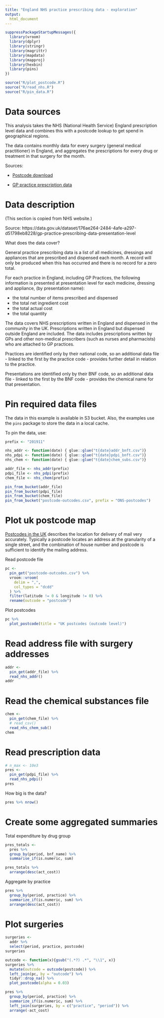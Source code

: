 ```yaml
---
title: "England NHS practice prescribing data - exploration"
output:
  html_document
---
```


```r
suppressPackageStartupMessages({
  library(vroom)
  library(dplyr)
  library(stringr)
  library(magrittr)
  library(mapdata)
  library(mapproj)
  library(hexbin)
  library(pins)
})

source("R/plot_postcode.R")
source("R/read_nhs.R")
source("R/pin_data.R")
```

# Data sources

This analysis takes the NHS (National Health Service) England prescription level data and combines this with a postcode lookup to get spend in geographical regions.

The data contains monthly data for every surgery (general medical practitioner) in England, and aggregates the prescriptions for every drug or treatment in that surgery for the month.

Sources:

* [Postcode download](https://www.freemaptools.com/download-uk-postcode-lat-lng.htm)

* [GP practice prescription data](https://data.gov.uk/dataset/176ae264-2484-4afe-a297-d51798eb8228/gp-practice-prescribing-data-presentation-level)


# Data description 

(This section is copied from NHS website.)

Source: https://data.gov.uk/dataset/176ae264-2484-4afe-a297-d51798eb8228/gp-practice-prescribing-data-presentation-level

What does the data cover?

General practice prescribing data is a list of all medicines, dressings and appliances that are prescribed and dispensed each month. A record will only be produced when this has occurred and there is no record for a zero total.

For each practice in England, including GP Practices, the following information is presented at presentation level for each medicine, dressing and appliance, (by presentation name):

* the total number of items prescribed and dispensed
* the total net ingredient cost
* the total actual cost
* the total quantity

The data covers NHS prescriptions written in England and dispensed in the community in the UK. Prescriptions written in England but dispensed outside England are included. The data includes prescriptions written by GPs and other non-medical prescribers (such as nurses and pharmacists) who are attached to GP practices.

Practices are identified only by their national code, so an additional data file - linked to the first by the practice code - provides further detail in relation to the practice.

Presentations are identified only by their BNF code, so an additional data file - linked to the first by the BNF code - provides the chemical name for that presentation.


# Pin required data files

The data in this example is available in S3 bucket.  Also, the examples use the `pins` package to store the data in a local cache.

To pin the data, use:

```r
prefix <- "201911"

nhs_addr <- function(date) { glue::glue("t{date}addr_bnft.csv")}
nhs_pdpi <- function(date) { glue::glue("t{date}pdpi_bnft.csv")}
nhs_chem <- function(date) { glue::glue("t{date}chem_subs.csv")}

addr_file <- nhs_addr(prefix)
pdpi_file <- nhs_pdpi(prefix)
chem_file <- nhs_chem(prefix)

pin_from_bucket(addr_file)
pin_from_bucket(pdpi_file)
pin_from_bucket(chem_file)
pin_from_bucket("postcode-outcodes.csv", prefix = "ONS-postcodes")

```


# Plot uk postcode map 


[Postcodes in the UK](https://en.wikipedia.org/wiki/Postcodes_in_the_United_Kingdom) describes the location for delivery of mail very accurately. Typically a postcode locates an address at the granularity of a single street, and the combination of house number and postcode is sufficient to identify the mailing address.


Read postcode file

```r
pc <- 
  pin_get("postcode-outcodes.csv") %>%
  vroom::vroom(
    delim = ",", 
    col_types = "dcdd"
  ) %>% 
  filter(latitude != 0 & longitude != 0) %>% 
  rename(outcode = "postcode")
```

Plot postcodes

```r
pc %>% 
  plot_postcode(title = "UK postcodes (outcode level)")
```


# Read address file with surgery addresses


```r
addr <- 
  pin_get(addr_file) %>%
  read_nhs_addr()
addr
```

# Read the chemical substances file

```r
chem <- 
  pin_get(chem_file) %>%
  # read_csv()
  read_nhs_chem_sub()
chem
```


# Read prescription data


```r
# n_max <- 10e3
pres <- 
  pin_get(pdpi_file) %>%
  read_nhs_pdpi()
pres
```



How big is the data?

```r
pres %>% nrow()
```

# Create some aggregated summaries

Total expenditure by drug group

```r
pres_totals <- 
  pres %>% 
  group_by(period, bnf_name) %>% 
  summarise_if(is.numeric, sum)
```


```r
pres_totals %>% 
  arrange(desc(act_cost))
```

Aggregate by practice

```r
pres %>% 
  group_by(period, practice) %>% 
  summarize_if(is.numeric, sum) %>% 
  arrange(desc(act_cost))
```


# Plot surgeries


```r
surgeries <- 
  addr %>% 
  select(period, practice, postcode)
surgeries
```


```r
outcode <- function(x){gsub("(.*?) .*", "\\1", x)}
surgeries %>% 
  mutate(outcode = outcode(postcode)) %>% 
  left_join(pc, by = "outcode") %>% 
  tidyr::drop_na() %>% 
  plot_postcode(alpha = 0.03)
```


```r
pres %>% 
  group_by(period, practice) %>% 
  summarize_if(is.numeric, sum) %>% 
  left_join(surgeries, by = c("practice", "period")) %>% 
  arrange(-act_cost)
```
